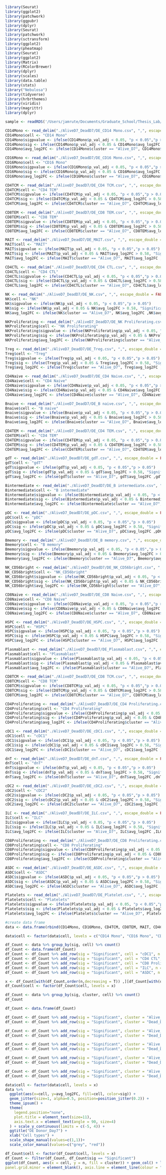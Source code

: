 ```r
library(Seurat)
library(ggplot2)
library(patchwork)
library(ggpubr)
library(dplyr)
library(Seurat)
library(patchwork)
library(sctransform)
library(ggplot2)
library(pheatmap)
library(Seurat)
library(ggplot2)
library(Matrix)
library(RColorBrewer)
library(dplyr)
library(scales)
library(data.table)
library(stats)
library("Nebulosa")
library(tidyverse)
library(hrbrthemes)
library(viridis)
library(magrittr)
library(dplyr)
```

```r
sample <- readRDS('/Users/jamrute/Documents/Graduate_School/Thesis_Lab/Lavine_Projects/Primary/COVID19_PBMC/azimuth/ref_query/cleaned_withPlatelets_query.rds')
```

```r
CD14Mono <- read_delim("./AliveD7_DeadD7/DE_CD14 Mono.csv", ",", escape_double = FALSE, trim_ws = TRUE)
CD14Mono$cell <- "CD14 Mono"
CD14Mono$sigpvalue <- ifelse(CD14Mono$p_val_adj < 0.05, "p < 0.05","p > 0.05")
CD14Mono$sig <- ifelse(CD14Mono$p_val_adj < 0.05 & CD14Mono$avg_log2FC > 0.58, "Significant","Not Significant")
CD14Mono$avg_log2FC <- ifelse(CD14Mono$cluster == "Alive_D7", CD14Mono$avg_log2FC ,CD14Mono$avg_log2FC * -1)

CD16Mono <- read_delim("./AliveD7_DeadD7/DE_CD16 Mono.csv", ",", escape_double = FALSE, trim_ws = TRUE)
CD16Mono$cell <- "CD16 Mono"
CD16Mono$sigpvalue <- ifelse(CD16Mono$p_val_adj < 0.05, "p < 0.05","p > 0.05")
CD16Mono$sig <- ifelse(CD16Mono$p_val_adj < 0.05 & CD16Mono$avg_log2FC > 0.58, "Significant","Not Significant")
CD16Mono$avg_log2FC <- ifelse(CD16Mono$cluster == "Alive_D7", CD16Mono$avg_log2FC ,CD16Mono$avg_log2FC * -1)

CD4TCM <- read_delim("./AliveD7_DeadD7/DE_CD4 TCM.csv", ",", escape_double = FALSE, trim_ws = TRUE)
CD4TCM$cell <- "CD4 TCM"
CD4TCM$sigpvalue <- ifelse(CD4TCM$p_val_adj < 0.05, "p < 0.05","p > 0.05")
CD4TCM$sig <- ifelse(CD4TCM$p_val_adj < 0.05 & CD4TCM$avg_log2FC > 0.58, "Significant","Not Significant")
CD4TCM$avg_log2FC <- ifelse(CD4TCM$cluster == "Alive_D7", CD4TCM$avg_log2FC ,CD4TCM$avg_log2FC * -1)

CD8TEM <- read_delim("./AliveD7_DeadD7/DE_CD8 TEM.csv", ",", escape_double = FALSE, trim_ws = TRUE)
CD8TEM$cell <- "CD8 TEM"
CD8TEM$sigpvalue <- ifelse(CD8TEM$p_val_adj < 0.05, "p < 0.05","p > 0.05")
CD8TEM$sig <- ifelse(CD8TEM$p_val_adj < 0.05 & CD8TEM$avg_log2FC > 0.58, "Significant","Not Significant")
CD8TEM$avg_log2FC <- ifelse(CD8TEM$cluster == "Alive_D7", CD8TEM$avg_log2FC ,CD8TEM$avg_log2FC * -1)

MAIT <- read_delim("./AliveD7_DeadD7/DE_MAIT.csv", ",", escape_double = FALSE, trim_ws = TRUE)
MAIT$cell <- "MAIT"
MAIT$sigpvalue <- ifelse(MAIT$p_val_adj < 0.05, "p < 0.05","p > 0.05")
MAIT$sig <- ifelse(MAIT$p_val_adj < 0.05 & MAIT$avg_log2FC > 0.58, "Significant","Not Significant")
MAIT$avg_log2FC <- ifelse(MAIT$cluster == "Alive_D7", MAIT$avg_log2FC ,MAIT$avg_log2FC * -1)

CD4CTL <- read_delim("./AliveD7_DeadD7/DE_CD4 CTL.csv", ",", escape_double = FALSE, trim_ws = TRUE)
CD4CTL$cell <- "CD4 CTL"
CD4CTL$sigpvalue <- ifelse(CD4CTL$p_val_adj < 0.05, "p < 0.05","p > 0.05")
CD4CTL$sig <- ifelse(CD4CTL$p_val_adj < 0.05 & CD4CTL$avg_log2FC > 0.58, "Significant","Not Significant")
CD4CTL$avg_log2FC <- ifelse(CD4CTL$cluster == "Alive_D7", CD4CTL$avg_log2FC ,CD4CTL$avg_log2FC * -1)

NK <- read_delim("./AliveD7_DeadD7/DE_NK.csv", ",", escape_double = FALSE, trim_ws = TRUE)
NK$cell <- "NK"
NK$sigpvalue <- ifelse(NK$p_val_adj < 0.05, "p < 0.05","p > 0.05")
NK$sig <- ifelse(NK$p_val_adj < 0.05 & NK$avg_log2FC > 0.58, "Significant","Not Significant")
NK$avg_log2FC <- ifelse(NK$cluster == "Alive_D7", NK$avg_log2FC ,NK$avg_log2FC * -1)

NKProliferating <- read_delim("./AliveD7_DeadD7/DE_NK Proliferating.csv", ",", escape_double = FALSE, trim_ws = TRUE)
NKProliferating$cell <- "NK Proliferating"
NKProliferating$sigpvalue <- ifelse(NKProliferating$p_val_adj < 0.05, "p < 0.05","p > 0.05")
NKProliferating$sig <- ifelse(NKProliferating$p_val_adj < 0.05 & NKProliferating$avg_log2FC > 0.58, "Significant","Not Significant")
NKProliferating$avg_log2FC <- ifelse(NKProliferating$cluster == "Alive_D7", NKProliferating$avg_log2FC ,NKProliferating$avg_log2FC * -1)

Treg <- read_delim("./AliveD7_DeadD7/DE_Treg.csv", ",", escape_double = FALSE, trim_ws = TRUE)
Treg$cell <- "Treg"
Treg$sigpvalue <- ifelse(Treg$p_val_adj < 0.05, "p < 0.05","p > 0.05")
Treg$sig <- ifelse(Treg$p_val_adj < 0.05 & Treg$avg_log2FC > 0.58, "Significant","Not Significant")
Treg$avg_log2FC <- ifelse(Treg$cluster == "Alive_D7", Treg$avg_log2FC ,Treg$avg_log2FC * -1)

CD4Naive <- read_delim("./AliveD7_DeadD7/DE_CD4 Naive.csv", ",", escape_double = FALSE, trim_ws = TRUE)
CD4Naive$cell <- "CD4 Naive"
CD4Naive$sigpvalue <- ifelse(CD4Naive$p_val_adj < 0.05, "p < 0.05","p > 0.05")
CD4Naive$sig <- ifelse(CD4Naive$p_val_adj < 0.05 & CD4Naive$avg_log2FC > 0.58, "Significant","Not Significant")
CD4Naive$avg_log2FC <- ifelse(CD4Naive$cluster == "Alive_D7", CD4Naive$avg_log2FC ,CD4Naive$avg_log2FC * -1)

Bnaive <- read_delim("./AliveD7_DeadD7/DE_B naive.csv", ",", escape_double = FALSE, trim_ws = TRUE)
Bnaive$cell <- "B naive"
Bnaive$sigpvalue <- ifelse(Bnaive$p_val_adj < 0.05, "p < 0.05","p > 0.05")
Bnaive$sig <- ifelse(Bnaive$p_val_adj < 0.05 & Bnaive$avg_log2FC > 0.58, "Significant","Not Significant")
Bnaive$avg_log2FC <- ifelse(Bnaive$cluster == "Alive_D7", Bnaive$avg_log2FC ,Bnaive$avg_log2FC * -1)

CD4TEM <- read_delim("./AliveD7_DeadD7/DE_CD4 TEM.csv", ",", escape_double = FALSE, trim_ws = TRUE)
CD4TEM$cell <- "CD4 TEM"
CD4TEM$sigpvalue <- ifelse(CD4TEM$p_val_adj < 0.05, "p < 0.05","p > 0.05")
CD4TEM$sig <- ifelse(CD4TEM$p_val_adj < 0.05 & CD4TEM$avg_log2FC > 0.58, "Significant","Not Significant")
CD4TEM$avg_log2FC <- ifelse(CD4TEM$cluster == "Alive_D7", CD4TEM$avg_log2FC ,CD4TEM$avg_log2FC * -1)

gdT <- read_delim("./AliveD7_DeadD7/DE_gdT.csv", ",", escape_double = FALSE, trim_ws = TRUE)
gdT$cell <- "gdT"
gdT$sigpvalue <- ifelse(gdT$p_val_adj < 0.05, "p < 0.05","p > 0.05")
gdT$sig <- ifelse(gdT$p_val_adj < 0.05 & gdT$avg_log2FC > 0.58, "Significant","Not Significant")
gdT$avg_log2FC <- ifelse(gdT$cluster == "Alive_D7", gdT$avg_log2FC ,gdT$avg_log2FC * -1)

Bintermediate <- read_delim("./AliveD7_DeadD7/DE_B intermediate.csv", ",", escape_double = FALSE, trim_ws = TRUE)
Bintermediate$cell <- "B intermediate"
Bintermediate$sigpvalue <- ifelse(Bintermediate$p_val_adj < 0.05, "p < 0.05","p > 0.05")
Bintermediate$sig <- ifelse(Bintermediate$p_val_adj < 0.05 & Bintermediate$avg_log2FC > 0.58, "Significant","Not Significant")
Bintermediate$avg_log2FC <- ifelse(Bintermediate$cluster == "Alive_D7", Bintermediate$avg_log2FC ,Bintermediate$avg_log2FC * -1)

pDC <- read_delim("./AliveD7_DeadD7/DE_pDC.csv", ",", escape_double = FALSE, trim_ws = TRUE)
pDC$cell <- "pDC"
pDC$sigpvalue <- ifelse(pDC$p_val_adj < 0.05, "p < 0.05","p > 0.05")
pDC$sig <- ifelse(pDC$p_val_adj < 0.05 & pDC$avg_log2FC > 0.58, "Significant","Not Significant")
pDC$avg_log2FC <- ifelse(pDC$cluster == "Alive_D7", pDC$avg_log2FC ,pDC$avg_log2FC * -1)

Bmemory <- read_delim("./AliveD7_DeadD7/DE_B memory.csv", ",", escape_double = FALSE, trim_ws = TRUE)
Bmemory$cell <- "B memory"
Bmemory$sigpvalue <- ifelse(Bmemory$p_val_adj < 0.05, "p < 0.05","p > 0.05")
Bmemory$sig <- ifelse(Bmemory$p_val_adj < 0.05 & Bmemory$avg_log2FC > 0.58, "Significant","Not Significant")
Bmemory$avg_log2FC <- ifelse(Bmemory$cluster == "Alive_D7", Bmemory$avg_log2FC ,Bmemory$avg_log2FC * -1)

NK_CD56bright <- read_delim("./AliveD7_DeadD7/DE_NK_CD56bright.csv", ",", escape_double = FALSE, trim_ws = TRUE)
NK_CD56bright$cell <- "NK_CD56bright"
NK_CD56bright$sigpvalue <- ifelse(NK_CD56bright$p_val_adj < 0.05, "p < 0.05","p > 0.05")
NK_CD56bright$sig <- ifelse(NK_CD56bright$p_val_adj < 0.05 & NK_CD56bright$avg_log2FC > 0.58, "Significant","Not Significant")
NK_CD56bright$avg_log2FC <- ifelse(NK_CD56bright$cluster == "Alive_D7", NK_CD56bright$avg_log2FC ,NK_CD56bright$avg_log2FC * -1)

CD8Naive <- read_delim("./AliveD7_DeadD7/DE_CD8 Naive.csv", ",", escape_double = FALSE, trim_ws = TRUE)
CD8Naive$cell <- "CD8 Naive"
CD8Naive$sigpvalue <- ifelse(CD8Naive$p_val_adj < 0.05, "p < 0.05","p > 0.05")
CD8Naive$sig <- ifelse(CD8Naive$p_val_adj < 0.05 & CD8Naive$avg_log2FC > 0.58, "Significant","Not Significant")
CD8Naive$avg_log2FC <- ifelse(CD8Naive$cluster == "Alive_D7", CD8Naive$avg_log2FC ,CD8Naive$avg_log2FC * -1)

HSPC <- read_delim("./AliveD7_DeadD7/DE_HSPC.csv", ",", escape_double = FALSE, trim_ws = TRUE)
HSPC$cell <- "HSPC"
HSPC$sigpvalue <- ifelse(HSPC$p_val_adj < 0.05, "p < 0.05","p > 0.05")
HSPC$sig <- ifelse(HSPC$p_val_adj < 0.05 & HSPC$avg_log2FC > 0.58, "Significant","Not Significant")
HSPC$avg_log2FC <- ifelse(HSPC$cluster == "Alive_D7", HSPC$avg_log2FC ,HSPC$avg_log2FC * -1)

Plasmablast <- read_delim("./AliveD7_DeadD7/DE_Plasmablast.csv", ",", escape_double = FALSE, trim_ws = TRUE)
Plasmablast$cell <- "Plasmablast"
Plasmablast$sigpvalue <- ifelse(Plasmablast$p_val_adj < 0.05, "p < 0.05","p > 0.05")
Plasmablast$sig <- ifelse(Plasmablast$p_val_adj < 0.05 & Plasmablast$avg_log2FC > 0.58, "Significant","Not Significant")
Plasmablast$avg_log2FC <- ifelse(Plasmablast$cluster == "Alive_D7", Plasmablast$avg_log2FC ,Plasmablast$avg_log2FC * -1)

CD8TCM <- read_delim("./AliveD7_DeadD7/DE_CD8 TCM.csv", ",", escape_double = FALSE, trim_ws = TRUE)
CD8TCM$cell <- "CD8 TCM"
CD8TCM$sigpvalue <- ifelse(CD8TCM$p_val_adj < 0.05, "p < 0.05","p > 0.05")
CD8TCM$sig <- ifelse(CD8TCM$p_val_adj < 0.05 & CD8TCM$avg_log2FC > 0.58, "Significant","Not Significant")
CD8TCM$avg_log2FC <- ifelse(CD8TCM$cluster == "Alive_D7", CD8TCM$avg_log2FC ,CD8TCM$avg_log2FC * -1)

CD4Proliferating <- read_delim("./AliveD7_DeadD7/DE_CD4 Proliferating.csv", ",", escape_double = FALSE, trim_ws = TRUE)
CD4Proliferating$cell <- "CD4 Proliferating"
CD4Proliferating$sigpvalue <- ifelse(CD4Proliferating$p_val_adj < 0.05, "p < 0.05","p > 0.05")
CD4Proliferating$sig <- ifelse(CD4Proliferating$p_val_adj < 0.05 & CD4Proliferating$avg_log2FC > 0.58, "Significant","Not Significant")
CD4Proliferating$avg_log2FC <- ifelse(CD4Proliferating$cluster == "Alive_D7", CD4Proliferating$avg_log2FC ,CD4Proliferating$avg_log2FC * -1)

cDC1 <- read_delim("./AliveD7_DeadD7/DE_cDC1.csv", ",", escape_double = FALSE, trim_ws = TRUE)
cDC1$cell <- "cDC1"
cDC1$sigpvalue <- ifelse(cDC1$p_val_adj < 0.05, "p < 0.05","p > 0.05")
cDC1$sig <- ifelse(cDC1$p_val_adj < 0.05 & cDC1$avg_log2FC > 0.58, "Significant","Not Significant")
cDC1$avg_log2FC <- ifelse(cDC1$cluster == "Alive_D7", cDC1$avg_log2FC ,cDC1$avg_log2FC * -1)

dnT <- read_delim("./AliveD7_DeadD7/DE_dnT.csv", ",", escape_double = FALSE, trim_ws = TRUE)
dnT$cell <- "dnT"
dnT$sigpvalue <- ifelse(dnT$p_val_adj < 0.05, "p < 0.05","p > 0.05")
dnT$sig <- ifelse(dnT$p_val_adj < 0.05 & dnT$avg_log2FC > 0.58, "Significant","Not Significant")
dnT$avg_log2FC <- ifelse(dnT$cluster == "Alive_D7", dnT$avg_log2FC ,dnT$avg_log2FC * -1)

cDC2 <- read_delim("./AliveD7_DeadD7/DE_cDC2.csv", ",", escape_double = FALSE, trim_ws = TRUE)
cDC2$cell <- "cDC2"
cDC2$sigpvalue <- ifelse(cDC2$p_val_adj < 0.05, "p < 0.05","p > 0.05")
cDC2$sig <- ifelse(cDC2$p_val_adj < 0.05 & cDC2$avg_log2FC > 0.58, "Significant","Not Significant")
cDC2$avg_log2FC <- ifelse(cDC2$cluster == "Alive_D7", cDC2$avg_log2FC ,cDC2$avg_log2FC * -1)

ILC <- read_delim("./AliveD7_DeadD7/DE_ILC.csv", ",", escape_double = FALSE, trim_ws = TRUE)
ILC$cell <- "ILC"
ILC$sigpvalue <- ifelse(ILC$p_val_adj < 0.05, "p < 0.05","p > 0.05")
ILC$sig <- ifelse(ILC$p_val_adj < 0.05 & ILC$avg_log2FC > 0.58, "Significant","Not Significant")
ILC$avg_log2FC <- ifelse(ILC$cluster == "Alive_D7", ILC$avg_log2FC ,ILC$avg_log2FC * -1)

CD8Proliferating <- read_delim("./AliveD7_DeadD7/DE_CD8 Proliferating.csv", ",", escape_double = FALSE, trim_ws = TRUE)
CD8Proliferating$cell <- "CD8 Proliferating"
CD8Proliferating$sigpvalue <- ifelse(CD8Proliferating$p_val_adj < 0.05, "p < 0.05","p > 0.05")
CD8Proliferating$sig <- ifelse(CD8Proliferating$p_val_adj < 0.05 & CD8Proliferating$avg_log2FC > 0.58, "Significant","Not Significant")
CD8Proliferating$avg_log2FC <- ifelse(CD8Proliferating$cluster == "Alive_D7", CD8Proliferating$avg_log2FC ,CD8Proliferating$avg_log2FC * -1)

ASDC <- read_delim("./AliveD7_DeadD7/DE_ASDC.csv", ",", escape_double = FALSE, trim_ws = TRUE)
ASDC$cell <- "ASDC"
ASDC$sigpvalue <- ifelse(ASDC$p_val_adj < 0.05, "p < 0.05","p > 0.05")
ASDC$sig <- ifelse(ASDC$p_val_adj < 0.05 & ASDC$avg_log2FC > 0.58, "Significant","Not Significant")
ASDC$avg_log2FC <- ifelse(ASDC$cluster == "Alive_D7", ASDC$avg_log2FC ,ASDC$avg_log2FC * -1)

Platelets <- read_delim("./AliveD7_DeadD7/DE_Platelet.csv", ",", escape_double = FALSE, trim_ws = TRUE)
Platelets$cell <- "Platelets"
Platelets$sigpvalue <- ifelse(Platelets$p_val_adj < 0.05, "p < 0.05","p > 0.05")
Platelets$sig <- ifelse(Platelets$p_val_adj < 0.05 & Platelets$avg_log2FC > 0.58, "Significant","Not Significant")
Platelets$avg_log2FC <- ifelse(Platelets$cluster == "Alive_D7", Platelets$avg_log2FC ,Platelets$avg_log2FC * -1)
```

```r
#create data frame
data <- data.frame(rbind(CD14Mono, CD16Mono, CD4TCM, CD8TEM, MAIT, CD4CTL, NK, NKProliferating, Treg, CD4Naive, Bnaive, CD4TEM, gdT, Bintermediate, pDC, Bmemory, NK_CD56bright, CD8Naive, HSPC, Plasmablast, CD8TCM, CD4Proliferating, cDC1, dnT, cDC2, ILC, CD8Proliferating, ASDC, Platelets))
```

```r
data$cell <- factor(data$cell, levels = c("CD14 Mono", "CD16 Mono", "CD4 TCM", "CD8 TEM", "MAIT", "CD4 CTL", "NK", "NK Proliferating", "Treg", "CD4 Naive", "B naive", "CD4 TEM", "gdT", "B intermediate", "pDC", "B memory", "NK_CD56bright", "CD8 Naive", "HSPC", "Plasmablast", "CD8 TCM", "CD4 Proliferating", "cDC1", "dnT", "cDC2", "ILC", "CD8 Proliferating", "ASDC", "Platelets"))
```

```r
df_Count <- data %>% group_by(sig, cell) %>% count()
df_Count <- data.frame(df_Count)
df_Count <- df_Count %>% add_row(sig = "Significant", cell = "cDC1", n = 0)
df_Count <- df_Count %>% add_row(sig = "Significant", cell = "CD4 CTL", n = 0)
df_Count <- df_Count %>% add_row(sig = "Significant", cell = "CD8 Proliferating", n = 0)
df_Count <- df_Count %>% add_row(sig = "Significant", cell = "ILC", n = 0)
df_Count <- df_Count %>% add_row(sig = "Significant", cell = "ASDC", n = 0)

x <- df_Count[with(df_Count,order(n,decreasing = T)) ,][df_Count[with(df_Count,order(n, decreasing = T)) ,]$sig=="Significant",]$cell
df_Count$cell <- factor(df_Count$cell, levels = x)
```

```r
df_Count <- data %>% group_by(sig, cluster, cell) %>% count()
df_Count
```

```r
df_Count <- data.frame(df_Count)
```

```r
df_Count <- df_Count %>% add_row(sig = "Significant", cluster = "Alive_D7", cell = "ASDC", n = 0)
df_Count <- df_Count %>% add_row(sig = "Significant", cluster = "Dead_D7", cell = "ASDC", n = 0)

df_Count <- df_Count %>% add_row(sig = "Significant", cluster = "Alive_D7", cell = "ILC", n = 0)
df_Count <- df_Count %>% add_row(sig = "Significant", cluster = "Dead_D7", cell = "ILC", n = 0)

df_Count <- df_Count %>% add_row(sig = "Significant", cluster = "Alive_D7", cell = "CD8 Proliferating", n = 0)
df_Count <- df_Count %>% add_row(sig = "Significant", cluster = "Dead_D7", cell = "CD8 Proliferating", n = 0)

df_Count <- df_Count %>% add_row(sig = "Significant", cluster = "Alive_D7", cell = "cDC1", n = 0)
df_Count <- df_Count %>% add_row(sig = "Significant", cluster = "Dead_D7", cell = "cDC1", n = 0)

df_Count <- df_Count %>% add_row(sig = "Significant", cluster = "Alive_D7", cell = "CD4 CTL", n = 0)
df_Count <- df_Count %>% add_row(sig = "Significant", cluster = "Dead_D7", cell = "CD4 CTL", n = 0)
```

```r
data$cell <- factor(data$cell, levels = x)
data %>%
  ggplot(aes(x=cell, y=avg_log2FC, fill=cell, color=sig)) +
  geom_jitter(size=1, alpha=0.5, position=position_jitter(0.2)) + 
  theme_ipsum() +
  theme(
    legend.position="none",
    plot.title = element_text(size=11),
    axis.text.x = element_text(angle = 90, size=4)
  ) + scale_y_continuous(limits = c(-5, 4)) +
  ggtitle("DE Donor_Day7") +
  xlab("Cell types") +
  scale_shape_manual(values=c(1,1))+
  scale_color_manual(values=c("grey", "red")) 
```

```r
df_Count$cell <- factor(df_Count$cell, levels = x)
df_Count <- filter(df_Count, df_Count$sig == "Significant")
ggplot(df_Count, aes(x = cell, y = n, fill = cluster)) + geom_col() + labs(x="Cell Type", y="#Genes", fill="Significance") + scale_fill_manual(values = c("red3", "dodgerblue4")) + theme_bw() + theme(axis.text.x = element_text(angle = 90, vjust = 0.5, hjust=1))+ theme(panel.border = element_blank(), panel.grid.major = element_blank(),
panel.grid.minor = element_blank(), axis.line = element_line(colour = "black"))
```
